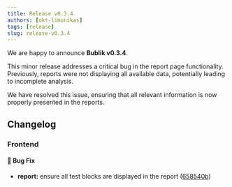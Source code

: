 ```yaml
---
title: Release v0.3.4
authors: [okt-limonikas]
tags: [release]
slug: release-v0.3.4
---
```


We are happy to announce **Bublik v0.3.4**.

<!--truncate-->

This minor release addresses a critical bug in the report page functionality.
Previously, reports were not displaying all available data, potentially leading to incomplete analysis.

We have resolved this issue, ensuring that all relevant information is now properly presented in the reports.

## Changelog

### Frontend

#### 🐛 Bug Fix

- **report:** ensure all test blocks are displayed in the report ([658540b](https://github.com/ts-factory/bublik-ui/commit/658540b28cd65d25c7cfa90d5003831905ec467e))
